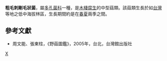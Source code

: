 {{Speciesbox
| taxon = Echinochaete russiceps
| binomial_authority = (Berk. & Br.) Reid
}}

'''粗毛刺剛毛狀菌'''，屬[[多孔菌科|多孔菌科]]一種，是[[木棲腐生|木棲腐生]]的中型菇類。該菇類生長於如[[台灣|台灣]]等地之低中海拔林區，生長期間約是在[[春|春]][[夏|夏]]兩季之間。

==參考文獻==
*周文能、張東柱，《野菇圖鑑》，2005年，台北，台灣館出版社

{{fungus-stub}}
{{taxonbar}}
[[Category:棘刚毛菌属|X]]